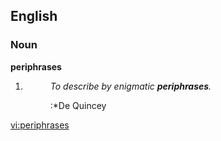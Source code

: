 ==English==

===Noun===
'''periphrases'''

# {{plural of|[[periphrasis]]}}
#:''To describe by enigmatic '''periphrases'''.''
#::*De Quincey

[[vi:periphrases]]